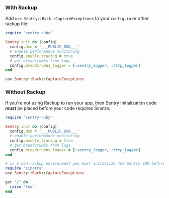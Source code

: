 ### With Rackup

Add `use Sentry::Rack::CaptureExceptions` to your `config.ru` or other rackup file:

<SignInNote />

```Ruby {filename:config.ru}
require 'sentry-ruby'

Sentry.init do |config|
  config.dsn = '___PUBLIC_DSN___'
  # enable performance monitoring
  config.enable_tracing = true
  # get breadcrumbs from logs
  config.breadcrumbs_logger = [:sentry_logger, :http_logger]
end

use Sentry::Rack::CaptureExceptions
```

### Without Rackup

<Alert level="warning">

If you're not using Rackup to run your app, then Sentry initialization code **must**
be placed before your code requires Sinatra:

</Alert>

```Ruby {filename:app.rb}
require 'sentry-ruby'

Sentry.init do |config|
  config.dsn = '___PUBLIC_DSN___'
  # enable performance monitoring
  config.enable_tracing = true
  # get breadcrumbs from logs
  config.breadcrumbs_logger = [:sentry_logger, :http_logger]
end

# in a non-rackup environment you must initialize the Sentry SDK before requiring sinatra
require 'sinatra'
use Sentry::Rack::CaptureExceptions

get "/" do
  raise "foo"
end
```
